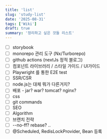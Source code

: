 ```yaml
---
title: 'list'
slug: 'study-list'
date: '2025-08-31'
tags: ['Wiki']
draft: true 
summary: '정리하고 싶은 것들 리스트'
---
```


- [ ] storybook
- [ ] monorepo 관리 도구 (Nx/Turborepo)
- [ ] github actions (nextJs 정적 블로그)
- [ ] 컴포넌트 라이브러리 / 스타일 가이드 / UI가이드
- [ ] Playwright 를 통한 E2E test
- [ ] SSR/CSR
- [ ] node.js는 대체 뭐가 다른거지?
- [ ] 배포 - jar? war? tomcat? nginx?
- [ ] css
- [ ] git commands
- [ ] SEO
- [ ] Algorithm
- [ ] 브랜치 전략
- [ ] --no-ff? rebase? ..
- [ ] @Scheduled, RedisLockProvider, Bean 등록
